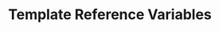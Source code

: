 ---
id: "q_angular_hard_017"
questionType: "MULTIPLE_CHOICE"
title: "Template Reference Variables"
description: "Which symbol is used to declare a template reference variable?"
difficulty: "HARD"
category: "Angular"
options:
  - "@"
  - "#"
  - "$"
  - "&"
correctAnswer: 1
---